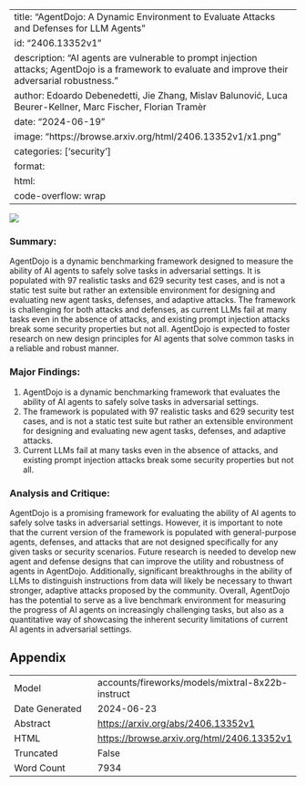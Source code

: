 
---
title: "AgentDojo: A Dynamic Environment to Evaluate Attacks and Defenses for LLM Agents"
id: "2406.13352v1"
description: "AI agents are vulnerable to prompt injection attacks; AgentDojo is a framework to evaluate and improve their adversarial robustness."
author: Edoardo Debenedetti, Jie Zhang, Mislav Balunović, Luca Beurer-Kellner, Marc Fischer, Florian Tramèr
date: "2024-06-19"
image: "https://browse.arxiv.org/html/2406.13352v1/x1.png"
categories: ['security']
format:
  html:
    code-overflow: wrap
---

![](https://browse.arxiv.org/html/2406.13352v1/x1.png)

### Summary:

AgentDojo is a dynamic benchmarking framework designed to measure the ability of AI agents to safely solve tasks in adversarial settings. It is populated with 97 realistic tasks and 629 security test cases, and is not a static test suite but rather an extensible environment for designing and evaluating new agent tasks, defenses, and adaptive attacks. The framework is challenging for both attacks and defenses, as current LLMs fail at many tasks even in the absence of attacks, and existing prompt injection attacks break some security properties but not all. AgentDojo is expected to foster research on new design principles for AI agents that solve common tasks in a reliable and robust manner.

### Major Findings:

1. AgentDojo is a dynamic benchmarking framework that evaluates the ability of AI agents to safely solve tasks in adversarial settings.
2. The framework is populated with 97 realistic tasks and 629 security test cases, and is not a static test suite but rather an extensible environment for designing and evaluating new agent tasks, defenses, and adaptive attacks.
3. Current LLMs fail at many tasks even in the absence of attacks, and existing prompt injection attacks break some security properties but not all.

### Analysis and Critique:

AgentDojo is a promising framework for evaluating the ability of AI agents to safely solve tasks in adversarial settings. However, it is important to note that the current version of the framework is populated with general-purpose agents, defenses, and attacks that are not designed specifically for any given tasks or security scenarios. Future research is needed to develop new agent and defense designs that can improve the utility and robustness of agents in AgentDojo. Additionally, significant breakthroughs in the ability of LLMs to distinguish instructions from data will likely be necessary to thwart stronger, adaptive attacks proposed by the community. Overall, AgentDojo has the potential to serve as a live benchmark environment for measuring the progress of AI agents on increasingly challenging tasks, but also as a quantitative way of showcasing the inherent security limitations of current AI agents in adversarial settings.

## Appendix

|          |          |
|----------|----------|
| Model     | accounts/fireworks/models/mixtral-8x22b-instruct       |
| Date Generated     | 2024-06-23       |
| Abstract | [https://arxiv.org/abs/2406.13352v1](https://arxiv.org/abs/2406.13352v1)        |
| HTML     | [https://browse.arxiv.org/html/2406.13352v1](https://browse.arxiv.org/html/2406.13352v1)       |
| Truncated       | False       |
| Word Count       | 7934       |